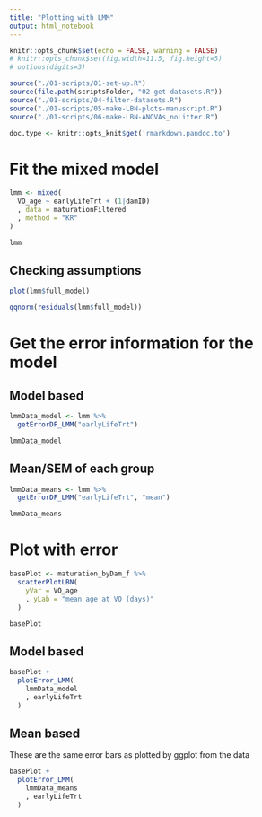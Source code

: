 ```yaml
---
title: "Plotting with LMM"
output: html_notebook
---
```


```r
knitr::opts_chunk$set(echo = FALSE, warning = FALSE)
# knitr::opts_chunk$set(fig.width=11.5, fig.height=5) 
# options(digits=3)
```

```r
source("./01-scripts/01-set-up.R")
source(file.path(scriptsFolder, "02-get-datasets.R"))
source("./01-scripts/04-filter-datasets.R")
source("./01-scripts/05-make-LBN-plots-manuscript.R")
source("./01-scripts/06-make-LBN-ANOVAs_noLitter.R")
```

```r
doc.type <- knitr::opts_knit$get('rmarkdown.pandoc.to')
```

# Fit the mixed model

```r
lmm <- mixed(
  VO_age ~ earlyLifeTrt + (1|damID)
  , data = maturationFiltered
  , method = "KR"
)

lmm
```

## Checking assumptions

```r
plot(lmm$full_model)
```

```r
qqnorm(residuals(lmm$full_model))
```



# Get the error information for the model

## Model based

```r
lmmData_model <- lmm %>%
  getErrorDF_LMM("earlyLifeTrt")

lmmData_model
```


## Mean/SEM of each group

```r
lmmData_means <- lmm %>%
  getErrorDF_LMM("earlyLifeTrt", "mean")

lmmData_means
```


# Plot with error


```r
basePlot <- maturation_byDam_f %>%
  scatterPlotLBN(
    yVar = VO_age
    , yLab = "mean age at VO (days)"
  )

basePlot
```

## Model based

```r
basePlot +
  plotError_LMM(
    lmmData_model
    , earlyLifeTrt
  )
```
## Mean based

These are the same error bars as plotted by ggplot from the data

```r
basePlot +
  plotError_LMM(
    lmmData_means
    , earlyLifeTrt
  )
```



